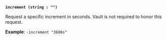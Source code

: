 <a id="lease-flag-increment" />

**`increment (string : "")`**

Request a specific increment in seconds. Vault is not required to honor this 
request.

**Example**: `-increment "3600s"`